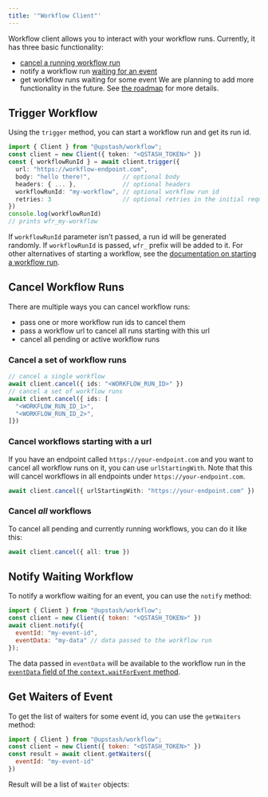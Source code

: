 ```yaml
---
title: '"Workflow Client"'
---
```

Workflow client allows you to interact with your workflow runs. Currently, it has three basic functionality:
- [cancel a running workflow run](/workflow/howto/cancel)
- notify a workflow run [waiting for an event](/workflow/basics/context#context-waitforevent)
- get workflow runs waiting for some event
We are planning to add more functionality in the future. See [the roadmap](/workflow/roadmap) for more details.
## Trigger Workflow
Using the `trigger` method, you can start a workflow run and get its run id.
```ts
import { Client } from "@upstash/workflow";
const client = new Client({ token: "<QSTASH_TOKEN>" })
const { workflowRunId } = await client.trigger({
  url: "https://workflow-endpoint.com",
  body: "hello there!",         // optional body
  headers: { ... },             // optional headers
  workflowRunId: "my-workflow", // optional workflow run id
  retries: 3                    // optional retries in the initial request
})
console.log(workflowRunId)
// prints wfr_my-workflow
```
If `workflowRunId` parameter isn't passed, a run id will be generated randomly. If `workflowRunId` is passed, `wfr_` prefix will be added to it.
For other alternatives of starting a workflow, see the [documentation on starting a workflow run](/workflow/howto/start).
## Cancel Workflow Runs
There are multiple ways you can cancel workflow runs:
- pass one or more workflow run ids to cancel them
- pass a workflow url to cancel all runs starting with this url
- cancel all pending or active workflow runs
### Cancel a set of workflow runs
```ts
// cancel a single workflow
await client.cancel({ ids: "<WORKFLOW_RUN_ID>" })
// cancel a set of workflow runs
await client.cancel({ ids: [
  "<WORKFLOW_RUN_ID_1>",
  "<WORKFLOW_RUN_ID_2>",
]})
```
### Cancel workflows starting with a url
If you have an endpoint called `https://your-endpoint.com` and you
want to cancel all workflow runs on it, you can use `urlStartingWith`.
Note that this will cancel workflows in all endpoints under
`https://your-endpoint.com`.
```ts
await client.cancel({ urlStartingWith: "https://your-endpoint.com" })
```
### Cancel *all* workflows
To cancel all pending and currently running workflows, you can
do it like this:
```ts
await client.cancel({ all: true })
```
## Notify Waiting Workflow
To notify a workflow waiting for an event, you can use the `notify` method:
```javascript
import { Client } from "@upstash/workflow";
const client = new Client({ token: "<QSTASH_TOKEN>" })
await client.notify({
  eventId: "my-event-id",
  eventData: "my-data" // data passed to the workflow run
});
```
The data passed in `eventData` will be available to the workflow run in the
[`eventData` field of the `context.waitForEvent` method](/workflow/basics/context#context-waitforevent).
## Get Waiters of Event
To get the list of waiters for some event id, you can use the `getWaiters` method:
```javascript
import { Client } from "@upstash/workflow";
const client = new Client({ token: "<QSTASH_TOKEN>" })
const result = await client.getWaiters({
  eventId: "my-event-id"
})
```
Result will be a list of `Waiter` objects: